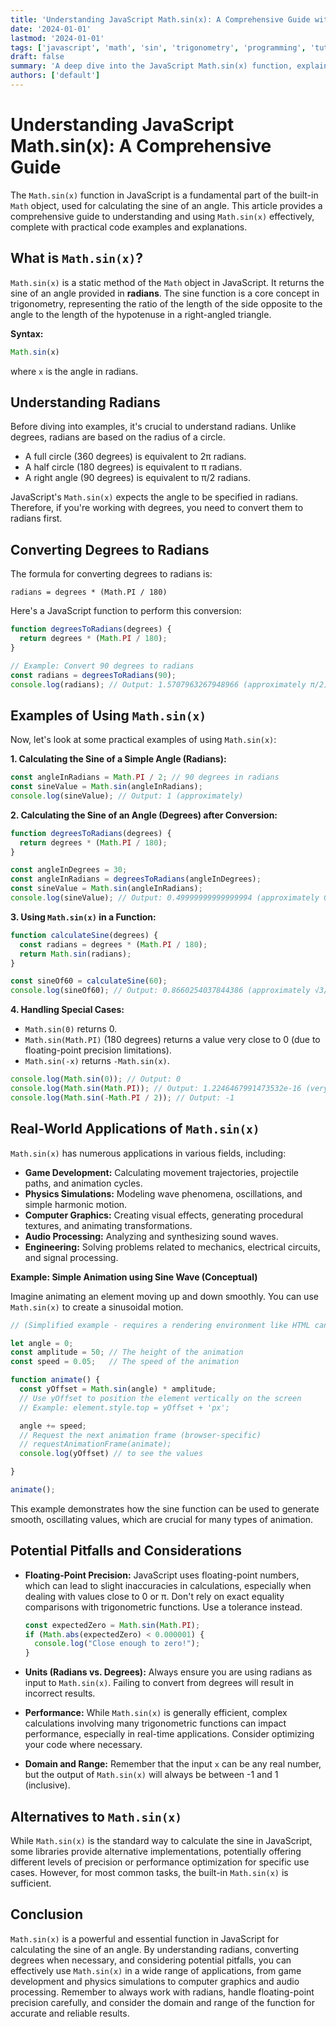 ```yaml
---
title: 'Understanding JavaScript Math.sin(x): A Comprehensive Guide with Examples'
date: '2024-01-01'
lastmod: '2024-01-01'
tags: ['javascript', 'math', 'sin', 'trigonometry', 'programming', 'tutorial', 'math.sin()']
draft: false
summary: 'A deep dive into the JavaScript Math.sin(x) function, explaining its purpose, usage with radians, real-world applications, and potential pitfalls. Learn how to effectively calculate the sine of an angle in your JavaScript code.'
authors: ['default']
---
```


# Understanding JavaScript Math.sin(x): A Comprehensive Guide

The `Math.sin(x)` function in JavaScript is a fundamental part of the built-in `Math` object, used for calculating the sine of an angle. This article provides a comprehensive guide to understanding and using `Math.sin(x)` effectively, complete with practical code examples and explanations.

## What is `Math.sin(x)`?

`Math.sin(x)` is a static method of the `Math` object in JavaScript. It returns the sine of an angle provided in **radians**.  The sine function is a core concept in trigonometry, representing the ratio of the length of the side opposite to the angle to the length of the hypotenuse in a right-angled triangle.

**Syntax:**

```javascript
Math.sin(x)
```

where `x` is the angle in radians.

## Understanding Radians

Before diving into examples, it's crucial to understand radians. Unlike degrees, radians are based on the radius of a circle.

*   A full circle (360 degrees) is equivalent to 2π radians.
*   A half circle (180 degrees) is equivalent to π radians.
*   A right angle (90 degrees) is equivalent to π/2 radians.

JavaScript's `Math.sin(x)` expects the angle to be specified in radians.  Therefore, if you're working with degrees, you need to convert them to radians first.

## Converting Degrees to Radians

The formula for converting degrees to radians is:

```
radians = degrees * (Math.PI / 180)
```

Here's a JavaScript function to perform this conversion:

```javascript
function degreesToRadians(degrees) {
  return degrees * (Math.PI / 180);
}

// Example: Convert 90 degrees to radians
const radians = degreesToRadians(90);
console.log(radians); // Output: 1.5707963267948966 (approximately π/2)
```

## Examples of Using `Math.sin(x)`

Now, let's look at some practical examples of using `Math.sin(x)`:

**1. Calculating the Sine of a Simple Angle (Radians):**

```javascript
const angleInRadians = Math.PI / 2; // 90 degrees in radians
const sineValue = Math.sin(angleInRadians);
console.log(sineValue); // Output: 1 (approximately)
```

**2. Calculating the Sine of an Angle (Degrees) after Conversion:**

```javascript
function degreesToRadians(degrees) {
  return degrees * (Math.PI / 180);
}

const angleInDegrees = 30;
const angleInRadians = degreesToRadians(angleInDegrees);
const sineValue = Math.sin(angleInRadians);
console.log(sineValue); // Output: 0.49999999999999994 (approximately 0.5)
```

**3. Using `Math.sin(x)` in a Function:**

```javascript
function calculateSine(degrees) {
  const radians = degrees * (Math.PI / 180);
  return Math.sin(radians);
}

const sineOf60 = calculateSine(60);
console.log(sineOf60); // Output: 0.8660254037844386 (approximately √3/2)
```

**4. Handling Special Cases:**

*   `Math.sin(0)` returns 0.
*   `Math.sin(Math.PI)` (180 degrees) returns a value very close to 0 (due to floating-point precision limitations).
*   `Math.sin(-x)` returns `-Math.sin(x)`.

```javascript
console.log(Math.sin(0)); // Output: 0
console.log(Math.sin(Math.PI)); // Output: 1.2246467991473532e-16 (very close to 0)
console.log(Math.sin(-Math.PI / 2)); // Output: -1
```

## Real-World Applications of `Math.sin(x)`

`Math.sin(x)` has numerous applications in various fields, including:

*   **Game Development:** Calculating movement trajectories, projectile paths, and animation cycles.
*   **Physics Simulations:** Modeling wave phenomena, oscillations, and simple harmonic motion.
*   **Computer Graphics:**  Creating visual effects, generating procedural textures, and animating transformations.
*   **Audio Processing:** Analyzing and synthesizing sound waves.
*   **Engineering:** Solving problems related to mechanics, electrical circuits, and signal processing.

**Example: Simple Animation using Sine Wave (Conceptual)**

Imagine animating an element moving up and down smoothly. You can use `Math.sin(x)` to create a sinusoidal motion.

```javascript
// (Simplified example - requires a rendering environment like HTML canvas or a game engine)

let angle = 0;
const amplitude = 50; // The height of the animation
const speed = 0.05;   // The speed of the animation

function animate() {
  const yOffset = Math.sin(angle) * amplitude;
  // Use yOffset to position the element vertically on the screen
  // Example: element.style.top = yOffset + 'px';

  angle += speed;
  // Request the next animation frame (browser-specific)
  // requestAnimationFrame(animate);
  console.log(yOffset) // to see the values

}

animate();
```

This example demonstrates how the sine function can be used to generate smooth, oscillating values, which are crucial for many types of animation.

## Potential Pitfalls and Considerations

*   **Floating-Point Precision:**  JavaScript uses floating-point numbers, which can lead to slight inaccuracies in calculations, especially when dealing with values close to 0 or π.  Don't rely on exact equality comparisons with trigonometric functions.  Use a tolerance instead.

    ```javascript
    const expectedZero = Math.sin(Math.PI);
    if (Math.abs(expectedZero) < 0.000001) {
      console.log("Close enough to zero!");
    }
    ```

*   **Units (Radians vs. Degrees):** Always ensure you are using radians as input to `Math.sin(x)`. Failing to convert from degrees will result in incorrect results.
*   **Performance:** While `Math.sin(x)` is generally efficient, complex calculations involving many trigonometric functions can impact performance, especially in real-time applications. Consider optimizing your code where necessary.
*   **Domain and Range:** Remember that the input `x` can be any real number, but the output of `Math.sin(x)` will always be between -1 and 1 (inclusive).

## Alternatives to `Math.sin(x)`

While `Math.sin(x)` is the standard way to calculate the sine in JavaScript, some libraries provide alternative implementations, potentially offering different levels of precision or performance optimization for specific use cases.  However, for most common tasks, the built-in `Math.sin(x)` is sufficient.

## Conclusion

`Math.sin(x)` is a powerful and essential function in JavaScript for calculating the sine of an angle.  By understanding radians, converting degrees when necessary, and considering potential pitfalls, you can effectively use `Math.sin(x)` in a wide range of applications, from game development and physics simulations to computer graphics and audio processing. Remember to always work with radians, handle floating-point precision carefully, and consider the domain and range of the function for accurate and reliable results.